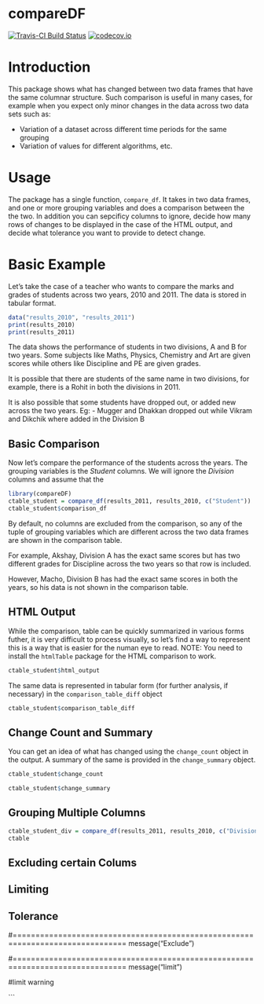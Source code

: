 
# compareDF

[![Travis-CI Build Status](https://travis-ci.org/alexsanjoseph/compareDF.svg?branch=master)](https://travis-ci.org/alexsanjoseph/compareDF)
[![codecov.io](http://codecov.io/github/alexsanjoseph/compareDF/coverage.svg?branch=master)](http://codecov.io/github/alexsanjoseph/compareDF?branch=master)

# Introduction

This package shows what has changed between two data frames that have the same columnar
structure. Such comparison is useful in many cases, for example when you expect only minor 
changes in the data across two data sets such as:

* Variation of a dataset across different time periods for the same grouping
* Variation of values for different algorithms, etc.

# Usage

The package has a single function, `compare_df`. It takes in two data frames, and one or 
more grouping variables and does a comparison between the the two. In addition you can 
sepcificy columns to ignore, decide how many rows of changes to be displayed in the case 
of the HTML output, and decide what tolerance you want to provide to detect change.

# Basic Example

Let's take the case of a teacher who wants to compare the marks and grades of students across
two years, 2010 and 2011. The data is stored in tabular format.

```r
data("results_2010", "results_2011")
print(results_2010)
print(results_2011)
```

The data shows the performance of students in two divisions, A and B for two years. Some subjects
like Maths, Physics, Chemistry and Art are given scores while others like Discipline and PE are 
given grades. 

It is possible that there are students of the same name in two divisions, for example, there is 
a Rohit in both the divisions in 2011.

It is also possible that some students have dropped out, or added new across the two years. 
Eg: - Mugger and Dhakkan dropped out while Vikram and Dikchik where added in the Division B

## Basic Comparison
Now let's compare the performance of the students across the years. The grouping variables is the
_Student_ columns. We will ignore the _Division_ columns and assume that the 

```r
library(compareDF)
ctable_student = compare_df(results_2011, results_2010, c("Student"))
ctable_student$comparison_df

```

By default, no columns are excluded from the comparison, so any of the tuple of grouping 
variables which are different across the two data frames are shown in the comparison table.

For example, Akshay, Division A has the exact same scores but has two different grades for Discipline across 
the two years so that row is included.

However, Macho, Division B has had the exact same scores in both the years, so his data is not
shown in the comparison table.

## HTML Output
While the comparison, table can be quickly summarized in various forms futher, it is 
very difficult to  process visually, so let's find a way to represent this is a way that is easier 
for the numan eye to read. NOTE: You need to install the `htmlTable` package for the HTML comparison to work.

```r
ctable_student$html_output
```

The same data is represented in tabular form (for further analysis, if necessary) in the
`comparison_table_diff` object

```r
ctable_student$comparison_table_diff
```

## Change Count and Summary
You can get an idea of what has changed using the `change_count` object in the output. A summary 
of the same is provided in the `change_summary` object.

```r
ctable_student$change_count
```

```r
ctable_student$change_summary
```

## Grouping Multiple Columns

```r
ctable_student_div = compare_df(results_2011, results_2010, c("Division", "Student"))
ctable
```
## Excluding certain Colums

## Limiting

## Tolerance


#===============================================================================
message("Exclude")

#===============================================================================
message("limit")

#limit warning



```
